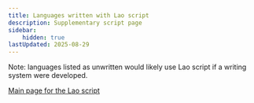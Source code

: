 ```yaml
---
title: Languages written with Lao script
description: Supplementary script page
sidebar:
    hidden: true
lastUpdated: 2025-08-29
---
```



Note: languages listed as unwritten would likely use Lao script if a writing system were developed.

<WsList script='Laoo' />

[Main page for the Lao script](/scrlang/scripts/laoo)

